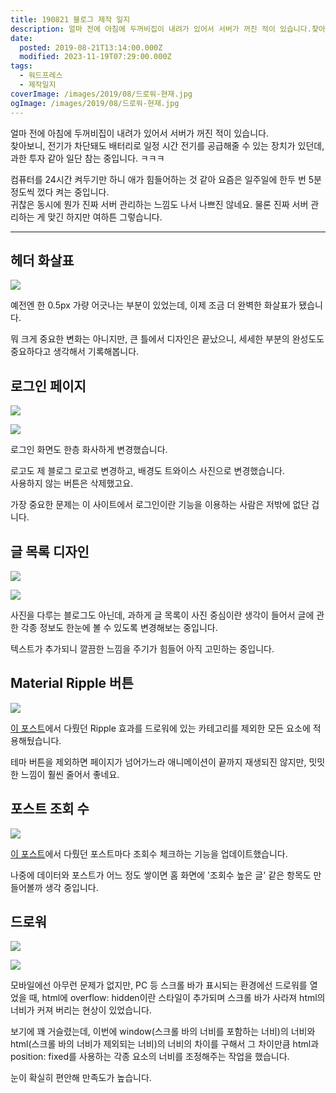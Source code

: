 ```yaml
---
title: 190821 블로그 제작 일지
description: 얼마 전에 아침에 두꺼비집이 내려가 있어서 서버가 꺼진 적이 있습니다.찾아보니, 전기가 차단돼도 배터리로 일정 시간 전기를 공급해줄 수 있는 장치가 있던데, 과한 투자 같아 일단 참는 중입니다. ㅋㅋㅋ 컴퓨터를 24시간 켜두기만 하니 애가 힘들어하는 것 같아 요즘은 일주일에 한두 번 5분 정도씩 껐다 켜는 중입니다.귀찮은 동시에 뭔가 진짜 서버 관리하는 느낌도 나서 나쁘진 않네요. 물론
date:
  posted: 2019-08-21T13:14:00.000Z
  modified: 2023-11-19T07:29:00.000Z
tags:
  - 워드프레스
  - 제작일지
coverImage: /images/2019/08/드로워-현재.jpg
ogImage: /images/2019/08/드로워-현재.jpg
---
```


얼마 전에 아침에 두꺼비집이 내려가 있어서 서버가 꺼진 적이 있습니다.  
찾아보니, 전기가 차단돼도 배터리로 일정 시간 전기를 공급해줄 수 있는 장치가 있던데, 과한 투자 같아 일단 참는 중입니다. ㅋㅋㅋ

컴퓨터를 24시간 켜두기만 하니 애가 힘들어하는 것 같아 요즘은 일주일에 한두 번 5분 정도씩 껐다 켜는 중입니다.  
귀찮은 동시에 뭔가 진짜 서버 관리하는 느낌도 나서 나쁘진 않네요. 물론 진짜 서버 관리하는 게 맞긴 하지만 여하튼 그렇습니다.

---

## 헤더 화살표

![](/images/2019/08/Arrow.jpg)

예전엔 한 0.5px 가량 어긋나는 부분이 있었는데, 이제 조금 더 완벽한 화살표가 됐습니다.

뭐 크게 중요한 변화는 아니지만, 큰 틀에서 디자인은 끝났으니, 세세한 부분의 완성도도 중요하다고 생각해서 기록해봅니다.

## 로그인 페이지

![](/images/2019/08/login.jpg)

![](/images/2019/08/login2.jpg)

로그인 화면도 한층 화사하게 변경했습니다.

로고도 제 블로그 로고로 변경하고, 배경도 트와이스 사진으로 변경했습니다.  
사용하지 않는 버튼은 삭제했고요.

가장 중요한 문제는 이 사이트에서 로그인이란 기능을 이용하는 사람은 저밖에 없단 겁니다.

## 글 목록 디자인

![](/images/2019/08/Masonry-예전-hover.jpg)

![](/images/2019/08/Masonry-현재.jpg)

사진을 다루는 블로그도 아닌데, 과하게 글 목록이 사진 중심이란 생각이 들어서 글에 관한 각종 정보도 한눈에 볼 수 있도록 변경해보는 중입니다.

텍스트가 추가되니 깔끔한 느낌을 주기가 힘들어 아직 고민하는 중입니다.

## Material Ripple 버튼

![](/images/2019/08/Material-Ripple.jpg)

[이 포스트](https://marshallku.com/web/tips/material-ripple-%ed%9a%a8%ea%b3%bc-%ea%b5%ac%ed%98%84%ed%95%98%ea%b8%b0)에서 다뤘던 Ripple 효과를 드로워에 있는 카테고리를 제외한 모든 요소에 적용해뒀습니다.

테마 버튼을 제외하면 페이지가 넘어가느라 애니메이션이 끝까지 재생되진 않지만, 밋밋한 느낌이 훨씬 줄어서 좋네요.

## 포스트 조회 수

![](/images/2019/08/읽음.jpg)

[이 포스트](https://marshallku.com/web/tips/%ec%9b%8c%eb%93%9c%ed%94%84%eb%a0%88%ec%8a%a4-%ed%8f%ac%ec%8a%a4%ed%8a%b8-%ec%a1%b0%ed%9a%8c%ec%88%98-%ed%99%95%ec%9d%b8%ed%95%98%ea%b8%b0)에서 다뤘던 포스트마다 조회수 체크하는 기능을 업데이트했습니다.

나중에 데이터와 포스트가 어느 정도 쌓이면 홈 화면에 '조회수 높은 글' 같은 항목도 만들어볼까 생각 중입니다.

## 드로워

![](/images/2019/08/드로워-예전.jpg)

![](/images/2019/08/드로워-현재.jpg)

모바일에선 아무런 문제가 없지만, PC 등 스크롤 바가 표시되는 환경에선 드로워를 열었을 때, html에 overflow: hidden이란 스타일이 추가되며 스크롤 바가 사라져 html의 너비가 커져 버리는 현상이 있었습니다.

보기에 꽤 거슬렸는데, 이번에 window(스크롤 바의 너비를 포함하는 너비)의 너비와 html(스크롤 바의 너비가 제외되는 너비)의 너비의 차이를 구해서 그 차이만큼 html과 position: fixed를 사용하는 각종 요소의 너비를 조정해주는 작업을 했습니다.

눈이 확실히 편안해 만족도가 높습니다.